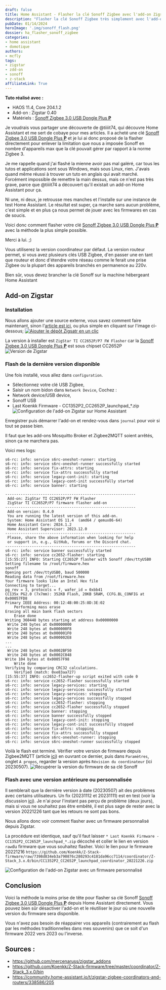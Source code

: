 ```yaml
---
draft: false
title: Home Assistant - Flasher la clé Sonoff Zigbee avec l'add-on Zigstar
description: "Flasher la clé Sonoff Zigbee très simplement avec l'add-on Zigstar et Home Assistant et débloquer tout son potentiel en faisant sauter la limite du nombre d'appareils imposée par Sonoff"
pubDate: 01/14/2024
heroImage: '.img/sonoff_flash.png'
dossier: ha_flasher_sonoff_zigbee
categories: 
- home assistant
- domotique
authors: 
- mcfly
tags:
- zigstar
- zdd-on
- sonoff
- z-stack
affiliateLink: True
---
```


**Tuto réalisé avec :**
* HAOS 11.4, Core 204.1.2
* Add-on : Zigstar 0.40
* Matériels : [Sonoff Zigbee 3.0 USB Dongle Plus **P**](https://amzn.to/41W8f4W) 


Je voudrais vous partager une découverte de @tiiiit74, qui découvre Home Assistant et me sert de cobaye pour mes articles. Il a acheté une clé [Sonoff Zigbee 3.0 USB Dongle Plus **P**](https://amzn.to/41W8f4W) et je lui ai donc proposé de la flasher directement pour enlever la limitation que nous a imposée Sonoff en nombre d'appareils max que la clé pouvait gérer par rapport à la norme Zigbee 3.

Je me rappelle quand j'ai flashé la mienne avoir pas mal galéré, car tous les tutos et applications sont sous Windows, mais sous Linux, rien. J'avais quand même réussi à trouver un tuto en anglais qui avait marché. Forcément impossible de remettre la main dessus, mais ce n'est pas très grave, parce que @tiiiit74 a découvert qu'il existait un add-on Home Assistant pour ça.

Ni une, ni deux, je retrousse mes manches et l'installe sur une instance de test Home Assistant. Le résultat est super, ça marche sans aucun problème, c'est simple et en plus ça nous permet de jouer avec les firmwares en cas de soucis.

Voici donc comment flasher votre clé [Sonoff Zigbee 3.0 USB Dongle Plus **P**](https://amzn.to/41W8f4W) avec la méthode la plus simple possible.

Merci à lui. ;)

<Alert type="warning">Vous utiliserez la version coordinateur par défaut. La version routeur permet, si vous avez plusieurs clés USB Zigbee, d'en passer une en tant que routeur et donc d'étendre votre réseau comme le ferait une prise Zigbee ou la plupart des appareils branchés en permanence au 220v.</Alert>

<Alert type="success">Bien sûr, vous devez brancher la clé Sonoff sur la machine hébergeant Home Assistant</Alert>

## Add-on Zigstar
### Installation
Nous allons ajouter une source externe, vous savez comment faire maintenant, sinon l'[article est ici](/blog/ha_addons/), ou plus simple en cliquant sur l'image ci-dessous;
[![Ajouter le dépôt Zigsatr en un clic](.img/add_repository.svg)](https://my.home-assistant.io/redirect/supervisor_add_addon_repository/?repository_url=https%3A%2F%2Fgithub.com%2Fmercenaruss%2Fzigstar_addons)

La version à installer est `ZigStar TI CC2652P/P7 FW Flasher` car la [Sonoff Zigbee 3.0 USB Dongle Plus **P**](https://amzn.to/41W8f4W) est sous chipset CC2652P
![Version de Zigstar](.img/add-ons_zigstar.png)


### Flash de la dernière version disponible
Une fois installé, vous allez dans `configuration`.
* Sélectionnez votre clé USB Zigbee,
* Saisir un nom bidon dans `Network Device`,
Cochez :
* Network device/USB device,
* Sonoff USB
* Last Koenkk Firmware - CC1352P2_CC2652P_launchpad_*.zip
![Configuration de l'add-on Zigstar sur Home Assistant](.img/configuration_add-on_zigstar.gif)

Enregistrer puis démarrer l'add-on et rendez-vous dans `journal` pour voir si tout se passe bien.

<Alert type="warning"> Il faut que les add-ons Mosquitto Broker et Zigbee2MQTT soient arrêtés, sinon ça ne marchera pas.</Alert>

Voici mes logs:
```
s6-rc: info: service s6rc-oneshot-runner: starting
s6-rc: info: service s6rc-oneshot-runner successfully started
s6-rc: info: service fix-attrs: starting
s6-rc: info: service fix-attrs successfully started
s6-rc: info: service legacy-cont-init: starting
s6-rc: info: service legacy-cont-init successfully started
s6-rc: info: service banner: starting

-----------------------------------------------------------
 Add-on: ZigStar TI CC2652P/P7 FW Flasher
 ZigStar TI CC2652P/P7 firmware flasher add-on
-----------------------------------------------------------
 Add-on version: 0.4.0
 You are running the latest version of this add-on.
 System: Home Assistant OS 11.4  (amd64 / qemux86-64)
 Home Assistant Core: 2024.1.2
 Home Assistant Supervisor: 2023.12.0
-----------------------------------------------------------
 Please, share the above information when looking for help
 or support in, e.g., GitHub, forums or the Discord chat.
-----------------------------------------------------------
s6-rc: info: service banner successfully started
s6-rc: info: service cc2652-flasher: starting
[15:55:27] INFO: Starting CC2652P flasher with Sonoff /dev/ttyUSB0
Setting filename to /root/firmware.hex
sonoff
Opening port /dev/ttyUSB0, baud 500000
Reading data from /root/firmware.hex
Your firmware looks like an Intel Hex file
Connecting to target...
pg_rev = 3, protocols = f, wafer_id = 0xbb41
CC135x PG2.0 (7x7mm): 352KB Flash, 20KB SRAM, CCFG.BL_CONFIG at 0x00057FD8
Primary IEEE Address: 00:12:4B:00:25:8D:3E:02
    Performing mass erase
Erasing all main bank flash sectors
    Erase done
Writing 360448 bytes starting at address 0x00000000
 Write 248 bytes at 0x00000000
 Write 248 bytes at 0x000000F8
 Write 248 bytes at 0x000001F0
 Write 248 bytes at 0x000002E8
...
...
 Write 248 bytes at 0x0002BF50
 Write 248 bytes at 0x0002C048
Write 104 bytes at 0x00057F98
    Write done                                
Verifying by comparing CRC32 calculations.
    Verified (match: 0xe83aa727)
[15:55:37] INFO: cc2652-flasher-up script exited with code 0
s6-rc: info: service cc2652-flasher successfully started
s6-rc: info: service legacy-services: starting
s6-rc: info: service legacy-services successfully started
s6-rc: info: service legacy-services: stopping
s6-rc: info: service legacy-services successfully stopped
s6-rc: info: service cc2652-flasher: stopping
s6-rc: info: service cc2652-flasher successfully stopped
s6-rc: info: service banner: stopping
s6-rc: info: service banner successfully stopped
s6-rc: info: service legacy-cont-init: stopping
s6-rc: info: service legacy-cont-init successfully stopped
s6-rc: info: service fix-attrs: stopping
s6-rc: info: service fix-attrs successfully stopped
s6-rc: info: service s6rc-oneshot-runner: stopping
s6-rc: info: service s6rc-oneshot-runner successfully stopped
```

Voilà le flash est terminé. Vérifier votre version de firmware depuis Zigbee2MQTT (article [ici](/blog/ha_mosquitto_broker_zigbee2mqtt/)) en ouvrant ce dernier, puis dans `Paramètres`, onglet `A propos`, regarder la version après `Révision du coordinateur` (ici 20230507).
![Récupérer la version du firmware de sa clé Sonoff](.img/zigbee2mqtt_version_firmware_sonoff.png)


### Flash avec une version antérieure ou personnalisée
Il semblerait que la dernière version à date (20230507) ait des problèmes avec certains utilisateurs. Un fix (20231112 et 20231111) est en test (voir la discussion [ici](https://github.com/Koenkk/Z-Stack-firmware/discussions/483)).
Je n'ai pour l'instant pas perçu de problème (deux jours), mais si vous ne souhaitez pas être embêté, il est plus sage de rester avec la version 20221226 tant que les retours ne sont pas bons.

Nous allons donc voir comment flasher avec un firmware personnalisé depuis Zigstar.

La procédure est identique, sauf qu'il faut laisser `* Last Koenkk Firmware - CC1352P2_CC2652P_launchpad_*.zip` décoché et coller le lien en version `raw`du firmware que vous souhaitez flasher.
Voici le lien pour le firmware 20221216 `https://github.com/Koenkk/Z-Stack-firmware/raw/7398d834eb3a790876c280293c4181da96cc7114/coordinator/Z-Stack_3.x.0/bin/CC1352P2_CC2652P_launchpad_coordinator_20221226.zip`

![Configuration de l'add-on Zigstar avec un firmware personnalisé](.img/configuration_zigstar_custom_firmware.png)

## Conclusion
Voici la méthode la moins prise de tête pour flasher sa clé Sonoff [Sonoff Zigbee 3.0 USB Dongle Plus **P**](https://amzn.to/41W8f4W) depuis Home Assistant directement.
Vous pouvez bien sûr désactiver l'add-on et le réutiliser le jour où une nouvelle version du firmware sera disponible.

<Alert type="info">Vous n'avez pas besoin de réappairer vos appareils (contrairement au flash par les méthodes traditionnelles dans mes souvenirs) que ce soit d'un firmware 2022 vers 2023 ou l'inverse.</Alert>

## Sources :
* https://github.com/mercenaruss/zigstar_addons
* https://github.com/Koenkk/Z-Stack-firmware/tree/master/coordinator/Z-Stack_3.x.0/bin
* https://community.home-assistant.io/t/zigstar-zigbee-coordinators-and-routers/338586/205